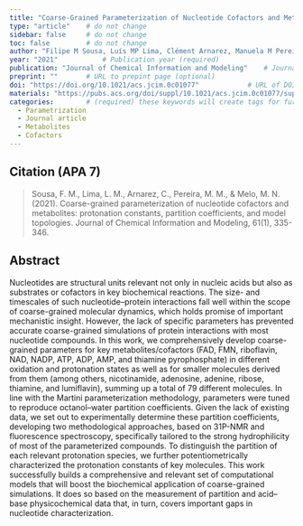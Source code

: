 ```yaml
---
title: "Coarse-Grained Parameterization of Nucleotide Cofactors and Metabolites: Protonation Constants, Partition Coefficients, and Model Topologies"          # Paper title (required)
type: "article"    # do not change
sidebar: false     # do not change
toc: false         # do not change
author: "Filipe M Sousa, Luís MP Lima, Clément Arnarez, Manuela M Pereira, Manuel N Melo"         # Paper authors (required)
year: "2021"           # Publication year (required)
publication: "Journal of Chemical Information and Modeling"    # Journal or similar (required)
preprint: ""       # URL to prepint page (optional)  
doi: "https://doi.org/10.1021/acs.jcim.0c01077"            # URL of DOI (required)  
materials: "https://pubs.acs.org/doi/suppl/10.1021/acs.jcim.0c01077/suppl_file/ci0c01077_si_001.pdf"      # URL to suplementary info (optional)
categories:        # (required) these keywords will create tags for further filtering. 
  - Parametrization
  - Journal article
  - Metabolites
  - Cofactors
---
```


<!-- 
The info below is just an example. 

Both fields are required and they have to be replaced with the respective info for each paper. 

Please notice the `> ` symbol before the citation, it gives it additional styling.  
-->

## Citation (APA 7)      

> Sousa, F. M., Lima, L. M., Arnarez, C., Pereira, M. M., & Melo, M. N. (2021). Coarse-grained parameterization of nucleotide cofactors and metabolites: protonation constants, partition coefficients, and model topologies. Journal of Chemical Information and Modeling, 61(1), 335-346.

## Abstract

Nucleotides are structural units relevant not only in nucleic acids but also as substrates or cofactors in key biochemical reactions. The size- and timescales of such nucleotide–protein interactions fall well within the scope of coarse-grained molecular dynamics, which holds promise of important mechanistic insight. However, the lack of specific parameters has prevented accurate coarse-grained simulations of protein interactions with most nucleotide compounds. In this work, we comprehensively develop coarse-grained parameters for key metabolites/cofactors (FAD, FMN, riboflavin, NAD, NADP, ATP, ADP, AMP, and thiamine pyrophosphate) in different oxidation and protonation states as well as for smaller molecules derived from them (among others, nicotinamide, adenosine, adenine, ribose, thiamine, and lumiflavin), summing up a total of 79 different molecules. In line with the Martini parameterization methodology, parameters were tuned to reproduce octanol–water partition coefficients. Given the lack of existing data, we set out to experimentally determine these partition coefficients, developing two methodological approaches, based on 31P-NMR and fluorescence spectroscopy, specifically tailored to the strong hydrophilicity of most of the parameterized compounds. To distinguish the partition of each relevant protonation species, we further potentiometrically characterized the protonation constants of key molecules. This work successfully builds a comprehensive and relevant set of computational models that will boost the biochemical application of coarse-grained simulations. It does so based on the measurement of partition and acid–base physicochemical data that, in turn, covers important gaps in nucleotide characterization.
